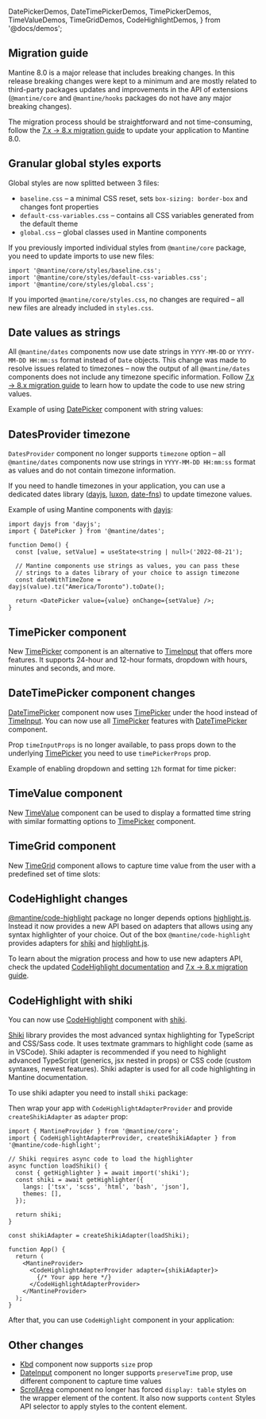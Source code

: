   DatePickerDemos,
  DateTimePickerDemos,
  TimePickerDemos,
  TimeValueDemos,
  TimeGridDemos,
  CodeHighlightDemos,
} from '@docs/demos';


## Migration guide

Mantine 8.0 is a major release that includes breaking changes. In this release
breaking changes were kept to a minimum and are mostly related to third-party
packages updates and improvements in the API of extensions (`@mantine/core`
and `@mantine/hooks` packages do not have any major breaking changes).

The migration process should be straightforward and not time-consuming,
follow the [7.x → 8.x migration guide](/guides/7x-to-8x) to update
your application to Mantine 8.0.

## Granular global styles exports

Global styles are now splitted between 3 files:

- `baseline.css` – a minimal CSS reset, sets `box-sizing: border-box` and changes font properties
- `default-css-variables.css` – contains all CSS variables generated from the default theme
- `global.css` – global classes used in Mantine components

If you previously imported individual styles from `@mantine/core` package, you need to update imports
to use new files:

```tsx
import '@mantine/core/styles/baseline.css';
import '@mantine/core/styles/default-css-variables.css';
import '@mantine/core/styles/global.css';
```

If you imported `@mantine/core/styles.css`, no changes are required –
all new files are already included in `styles.css`.

## Date values as strings

All `@mantine/dates` components now use date strings in `YYYY-MM-DD` or `YYYY-MM-DD HH:mm:ss`
format instead of `Date` objects. This change was made to resolve issues related to timezones
– now the output of all `@mantine/dates` components does not include any timezone specific information.
Follow [7.x → 8.x migration guide](/guides/7x-to-8x) to learn how to update the code to use new string values.

Example of using [DatePicker](/dates/date-picker) component with string values:

<Demo data={DatePickerDemos.usage} />

## DatesProvider timezone

`DatesProvider` component no longer supports `timezone` option – all `@mantine/dates`
components now use strings in `YYYY-MM-DD HH:mm:ss` format as values and do not contain
timezone information.

If you need to handle timezones in your application, you can use a dedicated dates library
([dayjs](https://day.js.org/), [luxon](https://moment.github.io/luxon/#/), [date-fns](https://date-fns.org/))
to update timezone values.

Example of using Mantine components with [dayjs](https://day.js.org/):

```tsx
import dayjs from 'dayjs';
import { DatePicker } from '@mantine/dates';

function Demo() {
  const [value, setValue] = useState<string | null>('2022-08-21');

  // Mantine components use strings as values, you can pass these
  // strings to a dates library of your choice to assign timezone
  const dateWithTimeZone = dayjs(value).tz("America/Toronto").toDate();

  return <DatePicker value={value} onChange={setValue} />;
}
```

## TimePicker component

New [TimePicker](/dates/time-picker) component is an alternative to
[TimeInput](/dates/time-input) that offers more features. It supports 24-hour and 12-hour formats,
dropdown with hours, minutes and seconds, and more.

<Demo data={TimePickerDemos.withDropdown} />

## DateTimePicker component changes

[DateTimePicker](/dates/date-time-picker) component now uses [TimePicker](/dates/time-picker) under
the hood instead of [TimeInput](/dates/time-input). You can now use all [TimePicker](/dates/time-picker)
features with [DateTimePicker](/dates/date-time-picker) component.

Prop `timeInputProps` is no longer available, to pass props down to the underlying [TimePicker](/dates/time-picker)
you need to use `timePickerProps` prop.

Example of enabling dropdown and setting `12h` format for time picker:

<Demo data={DateTimePickerDemos.timePickerProps} />

## TimeValue component

New [TimeValue](/dates/time-value) component can be used to display a formatted time string
with similar formatting options to [TimePicker](/dates/time-picker) component.

<Demo data={TimeValueDemos.usage} />

## TimeGrid component

New [TimeGrid](/dates/time-grid) component allows to capture time value from the user with a
predefined set of time slots:

<Demo data={TimeGridDemos.usage} />

## CodeHighlight changes

[@mantine/code-highlight](/x/code-highlight) package no longer depends options
[highlight.js](https://highlightjs.org/). Instead it now provides a new API based
on adapters that allows using any syntax highlighter of your choice. Out of the box
`@mantine/code-highlight` provides adapters for [shiki](https://shiki.matsu.io/) and
[highlight.js](https://highlightjs.org/).

To learn about the migration process and how to use new adapters API, check the
updated [CodeHighlight documentation](/x/code-highlight) and [7.x → 8.x migration guide](/guides/7x-to-8x).

## CodeHighlight with shiki

You can now use [CodeHighlight](/x/code-highlight) component with [shiki](https://shiki.matsu.io/).

[Shiki](https://shiki.matsu.io/) library provides the most advanced syntax highlighting
for TypeScript and CSS/Sass code. It uses textmate grammars to highlight code (same as in VSCode).
Shiki adapter is recommended if you need to highlight advanced TypeScript (generics, jsx nested in props) or CSS code (custom syntaxes, newest features).
Shiki adapter is used for all code highlighting in Mantine documentation.

To use shiki adapter you need to install `shiki` package:

<InstallScript packages="shiki" />

Then wrap your app with `CodeHighlightAdapterProvider` and provide `createShikiAdapter` as `adapter` prop:

```tsx
import { MantineProvider } from '@mantine/core';
import { CodeHighlightAdapterProvider, createShikiAdapter } from '@mantine/code-highlight';

// Shiki requires async code to load the highlighter
async function loadShiki() {
  const { getHighlighter } = await import('shiki');
  const shiki = await getHighlighter({
    langs: ['tsx', 'scss', 'html', 'bash', 'json'],
    themes: [],
  });

  return shiki;
}

const shikiAdapter = createShikiAdapter(loadShiki);

function App() {
  return (
    <MantineProvider>
      <CodeHighlightAdapterProvider adapter={shikiAdapter}>
        {/* Your app here */}
      </CodeHighlightAdapterProvider>
    </MantineProvider>
  );
}
```

After that, you can use `CodeHighlight` component in your application:

<Demo data={CodeHighlightDemos.usage} />

## Other changes

- [Kbd](/core/kbd) component now supports `size` prop
- [DateInput](/dates/date-input) component no longer supports `preserveTime` prop, use different component to capture time values
- [ScrollArea](/core/scroll-area) component no longer has forced `display: table` styles on the wrapper element of the content. It also now supports `content` Styles API selector to apply styles to the content element.
